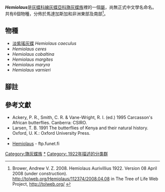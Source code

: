 {{Italic title}}
{{noteTA|G1=Butterfly}}
{{Automatic Taxobox
| taxon = Hemiolaus
| authority = Aurivillius, 1922
| image = Hypolycaena caeculus.JPG
| image_caption = [[淡紫瑤灰蝶|淡紫瑤灰蝶]]<br />''Hypolycaena caeculus''
| type_species = [[淡紫瑤灰蝶|淡紫瑤灰蝶]]<br />''Iolaus caeculus''
| type_species_authority = Hopffer, 1855
| subdivision_ranks = 物種
| subdivision = 共6種，詳閱正文。
| synonyms =
}}

'''''Hemiolaus'''''是[[灰蝶科|灰蝶科]][[線灰蝶亞科|線灰蝶亞科]][[旖灰蝶族|旖灰蝶族]]裡的一個[[屬|屬]]，尚無正式中文學名命名。共有6個物種，分佈於馬達加斯加和非洲東部及南部<ref name=tol>Brower, Andrew V. Z. 2008. Hemiolaus Aurivillius 1922. Version 08 April 2008 (under construction). http://tolweb.org/Hemiolaus/112374/2008.04.08 {{Wayback|url=http://tolweb.org/Hemiolaus/112374/2008.04.08 |date=20160514043013 }} in The Tree of Life Web Project, http://tolweb.org/ {{Wayback|url=http://tolweb.org/ |date=20110515100516 }} {{en}}</ref>。

== 物種 ==
* [[淡紫瑤灰蝶|淡紫瑤灰蝶]] ''Hemiolaus caeculus''
* ''Hemiolaus ceres''
* ''Hemiolaus cobaltina''
* ''Hemiolaus margites''
* ''Hemiolaus maryra''
* ''Hemiolaus varnieri''
<!--
== 圖集 ==
<gallery>
</gallery>
-->

== 腳註 ==
{{reflist}}

== 參考文獻 ==
{{Commons category|Hemiolaus}}
* Ackery, P. R., Smith, C. R. & Vane-Wright, R. I. (ed.) 1995 Carcasson's African butterflies. Canberra: CSIRO.
* Larsen, T. B. 1991 The butterflies of Kenya and their natural history. Oxford, U. K.: Oxford University Press.
* {{Cite book | author = 寿建新 周尧 李宇飞 | title = 世界蝴蝶分類名錄 | location = 中國 | publisher = 陝西科學技術出版社 | date = 2006-04-01 | ISBN = 9787536936768 | language= zh-hans }}
* [http://ftp.funet.fi/pub/sci/bio/life/insecta/lepidoptera/ditrysia/papilionoidea/lycaenidae/theclinae/hemiolaus Hemiolaus]{{Wayback|url=http://ftp.funet.fi/pub/sci/bio/life/insecta/lepidoptera/ditrysia/papilionoidea/lycaenidae/theclinae/hemiolaus |date=20160624154642 }} - ftp.funet.fi

{{線灰蝶亞科}}
{{Taxonbar}}
[[Category:旖灰蝶族|Category:旖灰蝶族]]
[[Category:Hemiolaus|*]]
[[Category:_1922年描述的分类群|Category: 1922年描述的分类群]]